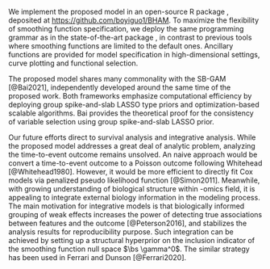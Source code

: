 \section{Discussion}
\label{sec:concl}
\bg{In the paper, we described a novel high-dimensional generalized additive model with Bayesian hierarchical prior for the purpose of predictive modelling. In particular, we introduce a two-part spike-and-slab LASSO prior for reparameterized smoothing function and derive a scalable EM-CD algorithm for model fitting. The proposed model provides a new angle to address the excess shrinkage of smoothing functions that is commonly vulnerable to previous regularized high-dimensional GAMs, and hence improves the predictive performance. Th EM-CD algorithm, extended from previous spike-and-slab LASSO models, provides a computationally efficient alternative to the computational prohibitive MCMC algorithms, enhancing the scalability of spike-and-slab models. In addition, the two-part prior motivates the bi-level selection of predictors, selection of linear and nonlinear component. In the simulation study and real-data analyses, the proposed model demonstrates improvement in prediction and computational advantage when compared to the state-of-the-art models. When serving the purpose of variable selection, trade-offs exist among methods of comparison.} We implement the proposed model in an open-source R package \texttt{BHAM}, deposited at [https://github.com/boyiguo1/BHAM](https://github.com/boyiguo1/BHAM). To maximize the flexibility of smoothing function specification, we deploy the same programming grammar as in the state-of-the-art package \texttt{mgcv}, in contrast to previous tools where smoothing functions are limited to the default ones. Ancillary functions are provided for model specification in high-dimensional settings, curve plotting and functional selection.

The proposed model shares many commonality with the SB-GAM [@Bai2021], independently developed around the same time of the proposed work. Both frameworks emphasize computational efficiency by deploying group spike-and-slab LASSO type priors and optimization-based scalable algorithms. Bai provides the theoretical proof for the consistency of variable selection using group spike-and-slab LASSO prior. \bg{The proposed model focuses on improving prediction performance for high-dimensional GAM, with the capability of bi-level selection. Moreover, the proposed model can easily generalize to other family of priors or other family of smoothing functions if desired. Not focused in this manuscript, the generalization is described in the supporting materials.} 

\bg{During designing and analyzing the simulation study, we made couple interesting observations. First of all, variable selection is a delicate topic in the context predictive modelling. When prediction performance is used to tune a model, the model could possibly include noise variable in models, for example LASSO and LASSO-based models. \cite{Wu2019} Moreover, bi-level selection is a more complex problem than variable selection. The complexity reflects on the validity of the effect hierarchy principle. While most functional forms follow that linear components exists in the nonlinear function, there are functions that don't follow it, e.g. $x^2$. The proposed prior and spikeSlabGAM employ different structure: the proposed prior imposes effect hierarchy while spikeSlabGAM treats the selection of linear and nonlinear components independent. The different prior setups lead to trade-offs for the purpose of bi-level selection. We recommend to use more judgement in bi-level selection, either relying on heuristic knowledge to choose appropriate prior or exploring multiple models when heuristic knowledge doesn't exist. Secondly, we find the performance of the proposed model are more sensitive to the granularity of $s_0$ sequence in the high-dimensional settings than in the lower dimension settings. Even though the current default sequence of $s_0$ can result in reasonable performance shown in the simulation studies, we recommend to fine-tune the model with granular sequence of $s_0$ for performance improvement.}

<!-- There are some improvements possible for the proposed models. First of all, the proposed model achieves a bi-level selection via the two-part spike-and-slab spline prior. Nevertheless, this set-up could result in a situation that is not theoretically sound: the nonlinear component is selected, but the linear component is not. We currently address it analytically by including the linear component in the model when nonlinear component is selected. Another possible solution is to impose a dependent structure of $\gamma_{j}^\tp$ on $\gamma_{j^{0}}$, i.e. $\gamma_j^\tp|\gamma_{j}^{0}, \theta_j$. Secondly, the computational time for fitting a BHAM model with EM-IWLS algorithms can be improved. Current implementation of the EM-IWLS algorithm jointly updates all coefficients in each iteration, which requires a lot computation resources. This jointly updating procedure can be enhanced by adapting a backfitting step [@Hastie1987] where each smoothing function are updated individually. Thirdly, when using the proposed model in real data analysis where a screening procedure is implemented before joint predictive modeling. we recommend to include the screening procedure in the cross-validation during model selection. [@Friedman2017] For the sake of model comparison, we fit the models using the same pool of predictors in Section \ref{sec:ECB}. -->

Our future efforts direct to survival analysis and integrative analysis. While the proposed model addresses a great deal of analytic problem, analyzing the time-to-event outcome remains unsolved. An naive approach would be convert a time-to-event outcome to a Poisson outcome following Whitehead [@Whitehead1980]. However, it would be more efficient to directly fit Cox models via penalized pseudo likelihood function [@Simon2011]. Meanwhile, with growing understanding of biological structure within -omics field, it is appealing to integrate external biology information in the modeling process. The main motivation for integrative models is that biologically informed grouping of weak effects increases the power of detecting true associations between features and the outcome [@Peterson2016], and stabilizes the analysis results for reproducibility purpose. Such integration can be achieved by setting up a structural hyperprior on the inclusion indicator of the smoothing function null space $\bs \gamma^0$. The similar strategy has been used in Ferrari and Dunson [@Ferrari2020].


